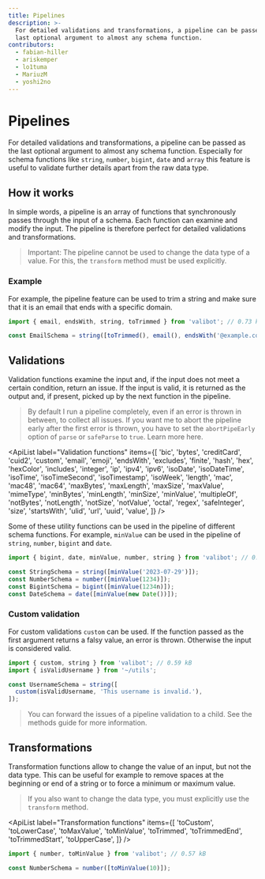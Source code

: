 ```yaml
---
title: Pipelines
description: >-
  For detailed validations and transformations, a pipeline can be passed as the
  last optional argument to almost any schema function.
contributors:
  - fabian-hiller
  - ariskemper
  - lo1tuma
  - MariuzM
  - yoshi2no
---
```



# Pipelines

For detailed validations and transformations, a pipeline can be passed as the last optional argument to almost any schema function. Especially for schema functions like <Link href="/api/string/">`string`</Link>, <Link href="/api/number/">`number`</Link>, <Link href="/api/bigint/">`bigint`</Link>, <Link href="/api/date/">`date`</Link> and <Link href="/api/array/">`array`</Link> this feature is useful to validate further details apart from the raw data type.

## How it works

In simple words, a pipeline is an array of functions that synchronously passes through the input of a schema. Each function can examine and modify the input. The pipeline is therefore perfect for detailed validations and transformations.

> Important: The pipeline cannot be used to change the data type of a value. For this, the <Link href="/api/transform/">`transform`</Link> method must be used explicitly.

### Example

For example, the pipeline feature can be used to trim a string and make sure that it is an email that ends with a specific domain.

```ts
import { email, endsWith, string, toTrimmed } from 'valibot'; // 0.73 kB

const EmailSchema = string([toTrimmed(), email(), endsWith('@example.com')]);
```

## Validations

Validation functions examine the input and, if the input does not meet a certain condition, return an issue. If the input is valid, it is returned as the output and, if present, picked up by the next function in the pipeline.

> By default I run a pipeline completely, even if an error is thrown in between, to collect all issues. If you want me to abort the pipeline early after the first error is thrown, you have to set the `abortPipeEarly` option of <Link href="/api/parse/">`parse`</Link> or <Link href="/api/safeParse/">`safeParse`</Link> to `true`. Learn more <Link href="/guides/parse-data/#abort-early">here</Link>.

<ApiList
  label="Validation functions"
  items={[
    'bic',
    'bytes',
    'creditCard',
    'cuid2',
    'custom',
    'email',
    'emoji',
    'endsWith',
    'excludes',
    'finite',
    'hash',
    'hex',
    'hexColor',
    'includes',
    'integer',
    'ip',
    'ipv4',
    'ipv6',
    'isoDate',
    'isoDateTime',
    'isoTime',
    'isoTimeSecond',
    'isoTimestamp',
    'isoWeek',
    'length',
    'mac',
    'mac48',
    'mac64',
    'maxBytes',
    'maxLength',
    'maxSize',
    'maxValue',
    'mimeType',
    'minBytes',
    'minLength',
    'minSize',
    'minValue',
    'multipleOf',
    'notBytes',
    'notLength',
    'notSize',
    'notValue',
    'octal',
    'regex',
    'safeInteger',
    'size',
    'startsWith',
    'ulid',
    'url',
    'uuid',
    'value',
  ]}
/>

Some of these utility functions can be used in the pipeline of different schema functions. For example, <Link href="/api/minValue/">`minValue`</Link> can be used in the pipeline of <Link href="/api/string/">`string`</Link>, <Link href="/api/number/">`number`</Link>, <Link href="/api/bigint/">`bigint`</Link> and <Link href="/api/date/">`date`</Link>.

```ts
import { bigint, date, minValue, number, string } from 'valibot'; // 0.71 kB

const StringSchema = string([minValue('2023-07-29')]);
const NumberSchema = number([minValue(1234)]);
const BigintSchema = bigint([minValue(1234n)]);
const DateSchema = date([minValue(new Date())]);
```

### Custom validation

For custom validations <Link href="/api/custom/">`custom`</Link> can be used. If the function passed as the first argument returns a falsy value, an error is thrown. Otherwise the input is considered valid.

```ts
import { custom, string } from 'valibot'; // 0.59 kB
import { isValidUsername } from '~/utils';

const UsernameSchema = string([
  custom(isValidUsername, 'This username is invalid.'),
]);
```

> You can forward the issues of a pipeline validation to a child. See the <Link href="/guides/methods/#forward">methods</Link> guide for more information.

## Transformations

Transformation functions allow to change the value of an input, but not the data type. This can be useful for example to remove spaces at the beginning or end of a string or to force a minimum or maximum value.

> If you also want to change the data type, you must explicitly use the <Link href="/api/transform/">`transform`</Link> method.

<ApiList
  label="Transformation functions"
  items={[
    'toCustom',
    'toLowerCase',
    'toMaxValue',
    'toMinValue',
    'toTrimmed',
    'toTrimmedEnd',
    'toTrimmedStart',
    'toUpperCase',
  ]}
/>

```ts
import { number, toMinValue } from 'valibot'; // 0.57 kB

const NumberSchema = number([toMinValue(10)]);
```
